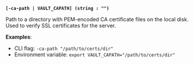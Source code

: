 <a id="global-ca-path" />

**`[-ca-path | VAULT_CAPATH] (string : "")`**

Path to a directory with PEM-encoded CA certificate files on the local disk.
Used to verify SSL certificates for the server.

**Examples**:

- CLI flag: `-ca-path "/path/to/certs/dir"`
- Environment variable: `export VAULT_CAPATH="/path/to/certs/dir"`
